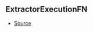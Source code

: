 ## ExtractorExecutionFN



- [Source](https://github.com/Androz2091/discord-player/blob/e6e6eb7/packages/discord-player/src/extractors/ExtractorExecutionContext.ts#L184)